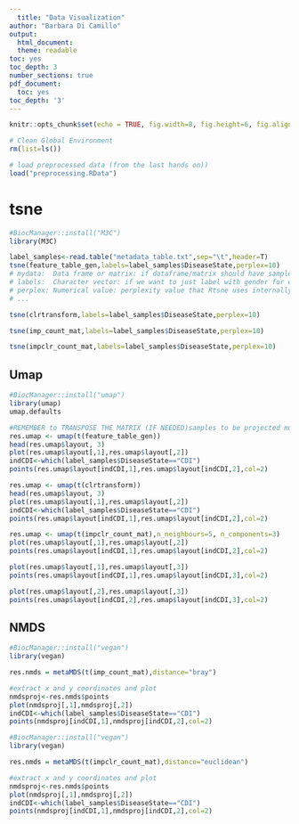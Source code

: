 ---
  title: "Data Visualization"
author: "Barbara Di Camillo"
output: 
  html_document:
  theme: readable
toc: yes
toc_depth: 3
number_sections: true
pdf_document:
  toc: yes
toc_depth: '3'
---
  
```{r, include = FALSE}
knitr::opts_chunk$set(echo = TRUE, fig.width=8, fig.height=6, fig.align = 'center', fig.path = "fig/")
```


```{r}
# Clean Global Environment
rm(list=ls())

# load preprocessed data (from the last hands on))
load("preprocessing.RData")
```


# tsne
```{r}
#BiocManager::install("M3C")
library(M3C)

label_samples<-read.table("metadata_table.txt",sep="\t",header=T)
tsne(feature_table_gen,labels=label_samples$DiseaseState,perplex=10)
# mydata:  Data frame or matrix: if dataframe/matrix should have samples as columns and rows as features
# labels:  Character vector: if we want to just label with gender for example
# perplex: Numerical value: perplexity value that Rtsne uses internally
# ...
```

```{r}
tsne(clrtransform,labels=label_samples$DiseaseState,perplex=10)
```

```{r}
tsne(imp_count_mat,labels=label_samples$DiseaseState,perplex=10)
```

```{r}
tsne(impclr_count_mat,labels=label_samples$DiseaseState,perplex=10)
```


## Umap

```{r}
#BiocManager::install("umap")
library(umap)
umap.defaults
```

```{r}
#REMEMBER to TRANSPOSE THE MATRIX (IF NEEDED)samples to be projected must be on rows
res.umap <- umap(t(feature_table_gen))
head(res.umap$layout, 3)
plot(res.umap$layout[,1],res.umap$layout[,2])
indCDI<-which(label_samples$DiseaseState=="CDI")
points(res.umap$layout[indCDI,1],res.umap$layout[indCDI,2],col=2)
```

```{r}
res.umap <- umap(t(clrtransform))
head(res.umap$layout, 3)
plot(res.umap$layout[,1],res.umap$layout[,2])
indCDI<-which(label_samples$DiseaseState=="CDI")
points(res.umap$layout[indCDI,1],res.umap$layout[indCDI,2],col=2)
```

```{r}
res.umap <- umap(t(impclr_count_mat),n_neighbours=5, n_components=3)
plot(res.umap$layout[,1],res.umap$layout[,2])
points(res.umap$layout[indCDI,1],res.umap$layout[indCDI,2],col=2)

plot(res.umap$layout[,1],res.umap$layout[,3])
points(res.umap$layout[indCDI,1],res.umap$layout[indCDI,3],col=2)

plot(res.umap$layout[,2],res.umap$layout[,3])
points(res.umap$layout[indCDI,2],res.umap$layout[indCDI,3],col=2)
```


## NMDS
```{r}
#BiocManager::install("vegan")
library(vegan)

res.nmds = metaMDS(t(imp_count_mat),distance="bray")

#extract x and y coordinates and plot
nmdsproj<-res.nmds$points
plot(nmdsproj[,1],nmdsproj[,2])
indCDI<-which(label_samples$DiseaseState=="CDI")
points(nmdsproj[indCDI,1],nmdsproj[indCDI,2],col=2)
```

```{r}
#BiocManager::install("vegan")
library(vegan)

res.nmds = metaMDS(t(impclr_count_mat),distance="euclidean")

#extract x and y coordinates and plot
nmdsproj<-res.nmds$points
plot(nmdsproj[,1],nmdsproj[,2])
indCDI<-which(label_samples$DiseaseState=="CDI")
points(nmdsproj[indCDI,1],nmdsproj[indCDI,2],col=2)
```